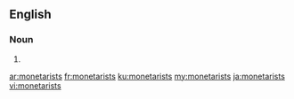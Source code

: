 ==English==

===Noun===
{{head|en|plural}}

# {{plural of|monetarist|lang=en}}

[[ar:monetarists]]
[[fr:monetarists]]
[[ku:monetarists]]
[[my:monetarists]]
[[ja:monetarists]]
[[vi:monetarists]]